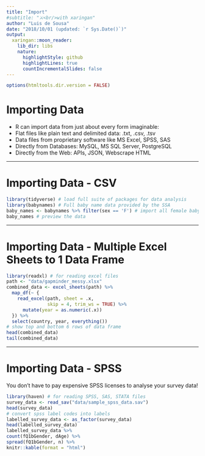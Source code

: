 ```yaml
---
title: "Import"
#subtitle: "⚔<br/>with xaringan"
author: "Luis de Sousa"
date: "2018/10/01 (updated: `r Sys.Date()`)"
output:
  xaringan::moon_reader:
    lib_dir: libs
    nature:
      highlightStyle: github
      highlightLines: true
      countIncrementalSlides: false
---
```


```r
options(htmltools.dir.version = FALSE)
```

# Importing Data

* R can import data from just about every form imaginable:
* Flat files like plain text and delimited data: .txt, .csv, .tsv
* Data files from proprietary software like MS Excel, SPSS, SAS
* Directly from Databases: MySQL, MS SQL Server, PostgreSQL
* Directly from the Web: APIs, JSON, Webscrape HTML

---

# Importing Data - CSV

```r
library(tidyverse) # load full suite of packages for data analysis
library(babynames) # Full baby name data provided by the SSA
baby_names <- babynames %>% filter(sex == 'F') # import all female baby names
baby_names # preview the data
```

---

# Importing Data - Multiple Excel Sheets to 1 Data Frame

```r
library(readxl) # for reading excel files
path <- "data/gapminder_messy.xlsx"
combined_data <- excel_sheets(path) %>% 
  map_df(~ {
    read_excel(path, sheet = .x, 
               skip = 4, trim_ws = TRUE) %>% 
      mutate(year = as.numeric(.x))
  }) %>% 
  select(country, year, everything())
# show top and bottom 6 rows of data frame
head(combined_data)
tail(combined_data)
```

---

# Importing Data - SPSS

You don't have to pay expensive SPSS licenses to analyse your survey data!

```r
library(haven) # for reading SPSS, SAS, STATA files
survey_data <- read_sav("data/sample_spss_data.sav")
head(survey_data)
# convert spss label codes into labels
labelled_survey_data <- as_factor(survey_data)
head(labelled_survey_data)
labelled_survey_data %>% 
count(fQ1bGender, dAge) %>% 
spread(fQ1bGender, n) %>% 
knitr::kable(format = "html")
```

